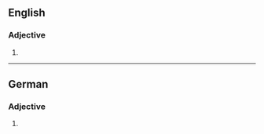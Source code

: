 ==English==

===Adjective===
{{head|en|adjective comparative form}}

# {{en-comparative of|abrupt}}

----

==German==

===Adjective===
{{head|de|adjective form}}

# {{comparative of|abrupt|lang=de}}
{{rfc-auto}}